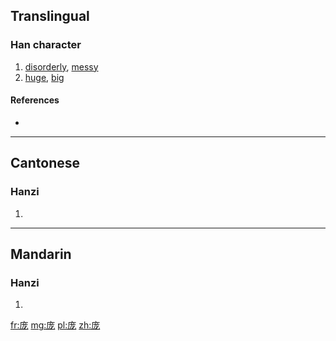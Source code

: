 {{also|龐}}
==Translingual==

===Han character===
{{Han char|rn=53|rad=广|as=05|sn=8|four=|canj=戈戈大心 (IIKP)|ids=⿸[[广]][[龙]]}}

# [[disorderly]], [[messy]]
# [[huge]], [[big]]

====References====
* {{Han ref|kx=0345.081|hdz=20876.050|uh=5E9E|ud=24222}}

----

==Cantonese==

===Hanzi===
{{yue-hanzi|jyut=[[pong4]]|y=pong4|tra=龐}}

# {{defn|lang=yue|sort=广05}}

----

==Mandarin==

===Hanzi===
{{cmn-hanzi|tra=龐|pin=[[páng]] ([[pang2]])|wg=p'ang<sup>2</sup>}}

# {{defn|lang=cmn|sort=广05}}

[[fr:庞]]
[[mg:庞]]
[[pl:庞]]
[[zh:庞]]